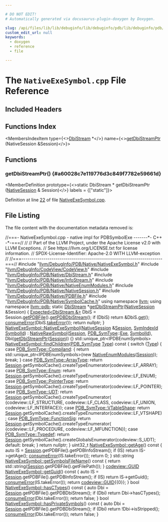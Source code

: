 ```yaml
---

# DO NOT EDIT!
# Automatically generated via docusaurus-plugin-doxygen by Doxygen.

slug: /api/files/lib/lib/debuginfo/lib/debuginfo/pdb/lib/debuginfo/pdb/native/nativeexesymbol-cpp
custom_edit_url: null
keywords:
  - doxygen
  - reference
  - file

---
```





# The `NativeExeSymbol.cpp` File Reference

<DoxygenPage pluginConfig={pluginConfig}>



## Included Headers

<IncludesList>
<IncludesListItem
  filePath="llvm/DebugInfo/PDB/Native/NativeExeSymbol.h"
  permalink="/docs/api/files/include/include/llvm/include/llvm/debuginfo/include/llvm/debuginfo/pdb/include/llvm/debuginfo/pdb/native/nativeexesymbol-h"
  isLocal="true" />
<IncludesListItem
  filePath="llvm/DebugInfo/CodeView/CodeView.h"
  permalink="/docs/api/files/include/include/llvm/include/llvm/debuginfo/include/llvm/debuginfo/codeview/codeview-h"
  isLocal="true" />
<IncludesListItem
  filePath="llvm/DebugInfo/PDB/Native/DbiStream.h"
  permalink="/docs/api/files/include/include/llvm/include/llvm/debuginfo/include/llvm/debuginfo/pdb/include/llvm/debuginfo/pdb/native/dbistream-h"
  isLocal="true" />
<IncludesListItem
  filePath="llvm/DebugInfo/PDB/Native/InfoStream.h"
  permalink="/docs/api/files/include/include/llvm/include/llvm/debuginfo/include/llvm/debuginfo/pdb/include/llvm/debuginfo/pdb/native/infostream-h"
  isLocal="true" />
<IncludesListItem
  filePath="llvm/DebugInfo/PDB/Native/NativeEnumModules.h"
  permalink="/docs/api/files/include/include/llvm/include/llvm/debuginfo/include/llvm/debuginfo/pdb/include/llvm/debuginfo/pdb/native/nativeenummodules-h"
  isLocal="true" />
<IncludesListItem
  filePath="llvm/DebugInfo/PDB/Native/NativeSession.h"
  permalink="/docs/api/files/include/include/llvm/include/llvm/debuginfo/include/llvm/debuginfo/pdb/include/llvm/debuginfo/pdb/native/nativesession-h"
  isLocal="true" />
<IncludesListItem
  filePath="llvm/DebugInfo/PDB/Native/PDBFile.h"
  permalink="/docs/api/files/include/include/llvm/include/llvm/debuginfo/include/llvm/debuginfo/pdb/include/llvm/debuginfo/pdb/native/pdbfile-h"
  isLocal="true" />
<IncludesListItem
  filePath="llvm/DebugInfo/PDB/Native/SymbolCache.h"
  permalink="/docs/api/files/include/include/llvm/include/llvm/debuginfo/include/llvm/debuginfo/pdb/include/llvm/debuginfo/pdb/native/symbolcache-h"
  isLocal="true" />
</IncludesList>

## Functions Index

<MembersIndex>

<MembersIndexItem
  type={<><a href="/docs/api/classes/llvm/pdb/dbistream">DbiStream</a> &#42;</>}
  name={<><a href="#a60028c7e119776d3c849f7782e59661d">getDbiStreamPtr</a> (NativeSession &amp;Session)</>}>
</MembersIndexItem>

</MembersIndex>


<SectionDefinition>

## Functions

### getDbiStreamPtr() {#a60028c7e119776d3c849f7782e59661d}

<MemberDefinition
  prototype={<>static DbiStream &#42; getDbiStreamPtr (<a href="/docs/api/classes/llvm/pdb/nativesession">NativeSession</a> &amp; Session)</>}
  labels = {["static"]}>

Definition at line <a href="#l00022">22</a> of file <a href="/docs/api/files/lib/lib/debuginfo/lib/debuginfo/pdb/lib/debuginfo/pdb/native/nativeexesymbol-cpp">NativeExeSymbol.cpp</a>.
</MemberDefinition>

</SectionDefinition>

## File Listing

The file content with the documentation metadata removed is:

<ProgramListing>

<Link id="l00001" /><CodeLine lineNumber="1"><span class="doxyHighlightComment">//===- NativeExeSymbol.cpp - native impl for PDBSymbolExe -------&#42;- C++ -&#42;-===//</span></CodeLine>
<Link id="l00002" /><CodeLine lineNumber="2"><span class="doxyHighlightComment">//</span></CodeLine>
<Link id="l00003" /><CodeLine lineNumber="3"><span class="doxyHighlightComment">// Part of the LLVM Project, under the Apache License v2.0 with LLVM Exceptions.</span></CodeLine>
<Link id="l00004" /><CodeLine lineNumber="4"><span class="doxyHighlightComment">// See https://llvm.org/LICENSE.txt for license information.</span></CodeLine>
<Link id="l00005" /><CodeLine lineNumber="5"><span class="doxyHighlightComment">// SPDX-License-Identifier: Apache-2.0 WITH LLVM-exception</span></CodeLine>
<Link id="l00006" /><CodeLine lineNumber="6"><span class="doxyHighlightComment">//</span></CodeLine>
<Link id="l00007" /><CodeLine lineNumber="7"><span class="doxyHighlightComment">//===----------------------------------------------------------------------===//</span></CodeLine>
<Link id="l00008" /><CodeLine lineNumber="8"></CodeLine>
<Link id="l00009" /><CodeLine lineNumber="9"><span class="doxyHighlightPreprocessor">#include &quot;<a href="/docs/api/files/include/include/llvm/include/llvm/debuginfo/include/llvm/debuginfo/pdb/include/llvm/debuginfo/pdb/native/nativeexesymbol-h">llvm/DebugInfo/PDB/Native/NativeExeSymbol.h</a>&quot;</span></CodeLine>
<Link id="l00010" /><CodeLine lineNumber="10"></CodeLine>
<Link id="l00011" /><CodeLine lineNumber="11"><span class="doxyHighlightPreprocessor">#include &quot;<a href="/docs/api/files/include/include/llvm/include/llvm/debuginfo/include/llvm/debuginfo/codeview/codeview-h">llvm/DebugInfo/CodeView/CodeView.h</a>&quot;</span></CodeLine>
<Link id="l00012" /><CodeLine lineNumber="12"><span class="doxyHighlightPreprocessor">#include &quot;<a href="/docs/api/files/include/include/llvm/include/llvm/debuginfo/include/llvm/debuginfo/pdb/include/llvm/debuginfo/pdb/native/dbistream-h">llvm/DebugInfo/PDB/Native/DbiStream.h</a>&quot;</span></CodeLine>
<Link id="l00013" /><CodeLine lineNumber="13"><span class="doxyHighlightPreprocessor">#include &quot;<a href="/docs/api/files/include/include/llvm/include/llvm/debuginfo/include/llvm/debuginfo/pdb/include/llvm/debuginfo/pdb/native/infostream-h">llvm/DebugInfo/PDB/Native/InfoStream.h</a>&quot;</span></CodeLine>
<Link id="l00014" /><CodeLine lineNumber="14"><span class="doxyHighlightPreprocessor">#include &quot;<a href="/docs/api/files/include/include/llvm/include/llvm/debuginfo/include/llvm/debuginfo/pdb/include/llvm/debuginfo/pdb/native/nativeenummodules-h">llvm/DebugInfo/PDB/Native/NativeEnumModules.h</a>&quot;</span></CodeLine>
<Link id="l00015" /><CodeLine lineNumber="15"><span class="doxyHighlightPreprocessor">#include &quot;<a href="/docs/api/files/include/include/llvm/include/llvm/debuginfo/include/llvm/debuginfo/pdb/include/llvm/debuginfo/pdb/native/nativesession-h">llvm/DebugInfo/PDB/Native/NativeSession.h</a>&quot;</span></CodeLine>
<Link id="l00016" /><CodeLine lineNumber="16"><span class="doxyHighlightPreprocessor">#include &quot;<a href="/docs/api/files/include/include/llvm/include/llvm/debuginfo/include/llvm/debuginfo/pdb/include/llvm/debuginfo/pdb/native/pdbfile-h">llvm/DebugInfo/PDB/Native/PDBFile.h</a>&quot;</span></CodeLine>
<Link id="l00017" /><CodeLine lineNumber="17"><span class="doxyHighlightPreprocessor">#include &quot;<a href="/docs/api/files/include/include/llvm/include/llvm/debuginfo/include/llvm/debuginfo/pdb/include/llvm/debuginfo/pdb/native/symbolcache-h">llvm/DebugInfo/PDB/Native/SymbolCache.h</a>&quot;</span></CodeLine>
<Link id="l00018" /><CodeLine lineNumber="18"></CodeLine>
<Link id="l00019" /><CodeLine lineNumber="19"><span class="doxyHighlightKeyword">using namespace </span><span class="doxyHighlight"><a href="/docs/api/namespaces/llvm">llvm</a>;</span></CodeLine>
<Link id="l00020" /><CodeLine lineNumber="20"><span class="doxyHighlightKeyword">using namespace </span><span class="doxyHighlight"><a href="/docs/api/namespaces/llvm/pdb">llvm::pdb</a>;</span></CodeLine>
<Link id="l00021" /><CodeLine lineNumber="21"></CodeLine>
<Link id="l00022" /><CodeLine lineNumber="22" lineLink="#a60028c7e119776d3c849f7782e59661d"><span class="doxyHighlightKeyword">static</span><span class="doxyHighlight"> <a href="/docs/api/classes/llvm/pdb/dbistream">DbiStream</a> &#42;<a href="#a60028c7e119776d3c849f7782e59661d">getDbiStreamPtr</a>(<a href="/docs/api/classes/llvm/pdb/nativesession">NativeSession</a> &amp;Session) &#123;</span></CodeLine>
<Link id="l00023" /><CodeLine lineNumber="23"><span class="doxyHighlight">  <a href="/docs/api/classes/llvm/expected">Expected&lt;DbiStream &amp;&gt;</a> DbiS = Session.<a href="/docs/api/classes/llvm/pdb/nativesession/#a84f8511bf1a5eff6c9d89e67e94e9af9">getPDBFile</a>().<a href="/docs/api/classes/llvm/pdb/pdbfile/#a3159cdc7c441f6af4774fd000b1d05ef">getPDBDbiStream</a>();</span></CodeLine>
<Link id="l00024" /><CodeLine lineNumber="24"><span class="doxyHighlight">  </span><span class="doxyHighlightKeywordFlow">if</span><span class="doxyHighlight"> (DbiS)</span></CodeLine>
<Link id="l00025" /><CodeLine lineNumber="25"><span class="doxyHighlight">    </span><span class="doxyHighlightKeywordFlow">return</span><span class="doxyHighlight"> &amp;DbiS.<a href="/docs/api/classes/llvm/expected/#ad26ecbb6920f4ea55f5ed4f64e52342d">get</a>();</span></CodeLine>
<Link id="l00026" /><CodeLine lineNumber="26"></CodeLine>
<Link id="l00027" /><CodeLine lineNumber="27"><span class="doxyHighlight">  <a href="/docs/api/namespaces/llvm/#aee0e70be66536b9ef7b65ae2e5a45959">consumeError</a>(DbiS.<a href="/docs/api/classes/llvm/expected/#a94789df4ebd03dc008e8adebaa66ac1f">takeError</a>());</span></CodeLine>
<Link id="l00028" /><CodeLine lineNumber="28"><span class="doxyHighlight">  </span><span class="doxyHighlightKeywordFlow">return</span><span class="doxyHighlight"> </span><span class="doxyHighlightKeyword">nullptr</span><span class="doxyHighlight">;</span></CodeLine>
<Link id="l00029" /><CodeLine lineNumber="29"><span class="doxyHighlight">&#125;</span></CodeLine>
<Link id="l00030" /><CodeLine lineNumber="30"></CodeLine>
<Link id="l00031" /><CodeLine lineNumber="31" lineLink="/docs/api/classes/llvm/pdb/nativeexesymbol/#ad008bf0686f80d0238e7235a78078034"><span class="doxyHighlight"><a href="/docs/api/classes/llvm/pdb/nativeexesymbol/#ad008bf0686f80d0238e7235a78078034">NativeExeSymbol::NativeExeSymbol</a>(<a href="/docs/api/classes/llvm/pdb/nativesession">NativeSession</a> &amp;<a href="/docs/api/classes/llvm/pdb/nativerawsymbol/#ae264b7462dfb57a16a94b8f871f52920">Session</a>, <a href="/docs/api/namespaces/llvm/pdb/#a0d95a0af7fff523a0a4bfb7f6b578d12">SymIndexId</a> <a href="/docs/api/classes/llvm/pdb/nativerawsymbol/#a175ded6821ed70bde0ecba19b38f2b88">SymbolId</a>)</span></CodeLine>
<Link id="l00032" /><CodeLine lineNumber="32"><span class="doxyHighlight">    : <a href="/docs/api/classes/llvm/pdb/nativerawsymbol/#a4cbeed8a0b429b5aea245873a199f97b">NativeRawSymbol</a>(<a href="/docs/api/classes/llvm/pdb/nativerawsymbol/#ae264b7462dfb57a16a94b8f871f52920">Session</a>, <a href="/docs/api/namespaces/llvm/pdb/#a33e853ec74d48b1340d1d4bae772d30b">PDB&#95;SymType</a>::<a href="/docs/api/namespaces/llvm/pdb/#a33e853ec74d48b1340d1d4bae772d30bad9191bc18d794c7946c20fd549ceab73">Exe</a>, <a href="/docs/api/classes/llvm/pdb/nativerawsymbol/#a175ded6821ed70bde0ecba19b38f2b88">SymbolId</a>),</span></CodeLine>
<Link id="l00033" /><CodeLine lineNumber="33"><span class="doxyHighlight">      Dbi(<a href="#a60028c7e119776d3c849f7782e59661d">getDbiStreamPtr</a>(<a href="/docs/api/classes/llvm/pdb/nativerawsymbol/#ae264b7462dfb57a16a94b8f871f52920">Session</a>)) &#123;&#125;</span></CodeLine>
<Link id="l00034" /><CodeLine lineNumber="34"></CodeLine>
<Link id="l00035" /><CodeLine lineNumber="35"><span class="doxyHighlight">std::unique&#95;ptr&lt;IPDBEnumSymbols&gt;</span></CodeLine>
<Link id="l00036" /><CodeLine lineNumber="36" lineLink="/docs/api/classes/llvm/pdb/nativeexesymbol/#a525322a6ecde408e3a43acb0931f8011"><span class="doxyHighlight"><a href="/docs/api/classes/llvm/pdb/nativeexesymbol/#a525322a6ecde408e3a43acb0931f8011">NativeExeSymbol::findChildren</a>(<a href="/docs/api/namespaces/llvm/pdb/#a33e853ec74d48b1340d1d4bae772d30b">PDB&#95;SymType</a> <a href="/docs/api/namespaces/llvm/pdb/#a952cb7401a07c49e2879fbfc92f0dc2caa1fa27779242b4902f7ae3bdd5c6d508">Type</a>)</span><span class="doxyHighlightKeyword"> const </span><span class="doxyHighlight">&#123;</span></CodeLine>
<Link id="l00037" /><CodeLine lineNumber="37"><span class="doxyHighlight">  </span><span class="doxyHighlightKeywordFlow">switch</span><span class="doxyHighlight"> (<a href="/docs/api/namespaces/llvm/pdb/#a952cb7401a07c49e2879fbfc92f0dc2caa1fa27779242b4902f7ae3bdd5c6d508">Type</a>) &#123;</span></CodeLine>
<Link id="l00038" /><CodeLine lineNumber="38"><span class="doxyHighlight">  </span><span class="doxyHighlightKeywordFlow">case</span><span class="doxyHighlight"> <a href="/docs/api/namespaces/llvm/pdb/#a33e853ec74d48b1340d1d4bae772d30ba247232063f777fa3c2371e077db8b61b">PDB&#95;SymType::Compiland</a>: &#123;</span></CodeLine>
<Link id="l00039" /><CodeLine lineNumber="39"><span class="doxyHighlight">    </span><span class="doxyHighlightKeywordFlow">return</span><span class="doxyHighlight"> std::unique&#95;ptr&lt;IPDBEnumSymbols&gt;(</span><span class="doxyHighlightKeyword">new</span><span class="doxyHighlight"> <a href="/docs/api/classes/llvm/pdb/nativeenummodules">NativeEnumModules</a>(<a href="/docs/api/classes/llvm/pdb/nativerawsymbol/#ae264b7462dfb57a16a94b8f871f52920">Session</a>));</span></CodeLine>
<Link id="l00040" /><CodeLine lineNumber="40"><span class="doxyHighlight">    </span><span class="doxyHighlightKeywordFlow">break</span><span class="doxyHighlight">;</span></CodeLine>
<Link id="l00041" /><CodeLine lineNumber="41"><span class="doxyHighlight">  &#125;</span></CodeLine>
<Link id="l00042" /><CodeLine lineNumber="42"><span class="doxyHighlight">  </span><span class="doxyHighlightKeywordFlow">case</span><span class="doxyHighlight"> <a href="/docs/api/namespaces/llvm/pdb/#a33e853ec74d48b1340d1d4bae772d30bacb17ff5177bb277ed8dd79480aad9c27">PDB&#95;SymType::ArrayType</a>:</span></CodeLine>
<Link id="l00043" /><CodeLine lineNumber="43"><span class="doxyHighlight">    </span><span class="doxyHighlightKeywordFlow">return</span><span class="doxyHighlight"> <a href="/docs/api/classes/llvm/pdb/nativerawsymbol/#ae264b7462dfb57a16a94b8f871f52920">Session</a>.getSymbolCache().createTypeEnumerator(codeview::LF&#95;ARRAY);</span></CodeLine>
<Link id="l00044" /><CodeLine lineNumber="44"><span class="doxyHighlight">  </span><span class="doxyHighlightKeywordFlow">case</span><span class="doxyHighlight"> <a href="/docs/api/namespaces/llvm/pdb/#a33e853ec74d48b1340d1d4bae772d30bacf20423ed48998082c20099488a0917c">PDB&#95;SymType::Enum</a>:</span></CodeLine>
<Link id="l00045" /><CodeLine lineNumber="45"><span class="doxyHighlight">    </span><span class="doxyHighlightKeywordFlow">return</span><span class="doxyHighlight"> <a href="/docs/api/classes/llvm/pdb/nativerawsymbol/#ae264b7462dfb57a16a94b8f871f52920">Session</a>.getSymbolCache().createTypeEnumerator(codeview::LF&#95;ENUM);</span></CodeLine>
<Link id="l00046" /><CodeLine lineNumber="46"><span class="doxyHighlight">  </span><span class="doxyHighlightKeywordFlow">case</span><span class="doxyHighlight"> <a href="/docs/api/namespaces/llvm/pdb/#a33e853ec74d48b1340d1d4bae772d30bae385c38bb67ea909198e13ee23c21028">PDB&#95;SymType::PointerType</a>:</span></CodeLine>
<Link id="l00047" /><CodeLine lineNumber="47"><span class="doxyHighlight">    </span><span class="doxyHighlightKeywordFlow">return</span><span class="doxyHighlight"> <a href="/docs/api/classes/llvm/pdb/nativerawsymbol/#ae264b7462dfb57a16a94b8f871f52920">Session</a>.getSymbolCache().createTypeEnumerator(codeview::LF&#95;POINTER);</span></CodeLine>
<Link id="l00048" /><CodeLine lineNumber="48"><span class="doxyHighlight">  </span><span class="doxyHighlightKeywordFlow">case</span><span class="doxyHighlight"> <a href="/docs/api/namespaces/llvm/pdb/#a33e853ec74d48b1340d1d4bae772d30ba37c9ef439007788bd633ea027a36e87e">PDB&#95;SymType::UDT</a>:</span></CodeLine>
<Link id="l00049" /><CodeLine lineNumber="49"><span class="doxyHighlight">    </span><span class="doxyHighlightKeywordFlow">return</span><span class="doxyHighlight"> <a href="/docs/api/classes/llvm/pdb/nativerawsymbol/#ae264b7462dfb57a16a94b8f871f52920">Session</a>.getSymbolCache().createTypeEnumerator(</span></CodeLine>
<Link id="l00050" /><CodeLine lineNumber="50"><span class="doxyHighlight">        &#123;codeview::LF&#95;STRUCTURE, codeview::LF&#95;CLASS, codeview::LF&#95;UNION,</span></CodeLine>
<Link id="l00051" /><CodeLine lineNumber="51"><span class="doxyHighlight">         codeview::LF&#95;INTERFACE&#125;);</span></CodeLine>
<Link id="l00052" /><CodeLine lineNumber="52"><span class="doxyHighlight">  </span><span class="doxyHighlightKeywordFlow">case</span><span class="doxyHighlight"> <a href="/docs/api/namespaces/llvm/pdb/#a33e853ec74d48b1340d1d4bae772d30baa0d24f8c4a850453d461993b54f8e475">PDB&#95;SymType::VTableShape</a>:</span></CodeLine>
<Link id="l00053" /><CodeLine lineNumber="53"><span class="doxyHighlight">    </span><span class="doxyHighlightKeywordFlow">return</span><span class="doxyHighlight"> <a href="/docs/api/classes/llvm/pdb/nativerawsymbol/#ae264b7462dfb57a16a94b8f871f52920">Session</a>.getSymbolCache().createTypeEnumerator(codeview::LF&#95;VTSHAPE);</span></CodeLine>
<Link id="l00054" /><CodeLine lineNumber="54"><span class="doxyHighlight">  </span><span class="doxyHighlightKeywordFlow">case</span><span class="doxyHighlight"> <a href="/docs/api/namespaces/llvm/pdb/#a33e853ec74d48b1340d1d4bae772d30bac13e0f1ed95f914734991249cbc7120e">PDB&#95;SymType::FunctionSig</a>:</span></CodeLine>
<Link id="l00055" /><CodeLine lineNumber="55"><span class="doxyHighlight">    </span><span class="doxyHighlightKeywordFlow">return</span><span class="doxyHighlight"> <a href="/docs/api/classes/llvm/pdb/nativerawsymbol/#ae264b7462dfb57a16a94b8f871f52920">Session</a>.getSymbolCache().createTypeEnumerator(</span></CodeLine>
<Link id="l00056" /><CodeLine lineNumber="56"><span class="doxyHighlight">        &#123;codeview::LF&#95;PROCEDURE, codeview::LF&#95;MFUNCTION&#125;);</span></CodeLine>
<Link id="l00057" /><CodeLine lineNumber="57"><span class="doxyHighlight">  </span><span class="doxyHighlightKeywordFlow">case</span><span class="doxyHighlight"> <a href="/docs/api/namespaces/llvm/pdb/#a33e853ec74d48b1340d1d4bae772d30ba5fede51b97a819dedf4f83bc2aacbc6a">PDB&#95;SymType::Typedef</a>:</span></CodeLine>
<Link id="l00058" /><CodeLine lineNumber="58"><span class="doxyHighlight">    </span><span class="doxyHighlightKeywordFlow">return</span><span class="doxyHighlight"> <a href="/docs/api/classes/llvm/pdb/nativerawsymbol/#ae264b7462dfb57a16a94b8f871f52920">Session</a>.getSymbolCache().createGlobalsEnumerator(codeview::S&#95;UDT);</span></CodeLine>
<Link id="l00059" /><CodeLine lineNumber="59"></CodeLine>
<Link id="l00060" /><CodeLine lineNumber="60"><span class="doxyHighlight">  </span><span class="doxyHighlightKeywordFlow">default</span><span class="doxyHighlight">:</span></CodeLine>
<Link id="l00061" /><CodeLine lineNumber="61"><span class="doxyHighlight">    </span><span class="doxyHighlightKeywordFlow">break</span><span class="doxyHighlight">;</span></CodeLine>
<Link id="l00062" /><CodeLine lineNumber="62"><span class="doxyHighlight">  &#125;</span></CodeLine>
<Link id="l00063" /><CodeLine lineNumber="63"><span class="doxyHighlight">  </span><span class="doxyHighlightKeywordFlow">return</span><span class="doxyHighlight"> </span><span class="doxyHighlightKeyword">nullptr</span><span class="doxyHighlight">;</span></CodeLine>
<Link id="l00064" /><CodeLine lineNumber="64"><span class="doxyHighlight">&#125;</span></CodeLine>
<Link id="l00065" /><CodeLine lineNumber="65"></CodeLine>
<Link id="l00066" /><CodeLine lineNumber="66" lineLink="/docs/api/classes/llvm/pdb/nativeexesymbol/#aa87aa384c2720674a8e0bc09f7c19afb"><span class="doxyHighlight">uint32&#95;t <a href="/docs/api/classes/llvm/pdb/nativeexesymbol/#aa87aa384c2720674a8e0bc09f7c19afb">NativeExeSymbol::getAge</a>()</span><span class="doxyHighlightKeyword"> const </span><span class="doxyHighlight">&#123;</span></CodeLine>
<Link id="l00067" /><CodeLine lineNumber="67"><span class="doxyHighlight">  </span><span class="doxyHighlightKeyword">auto</span><span class="doxyHighlight"> IS = <a href="/docs/api/classes/llvm/pdb/nativerawsymbol/#ae264b7462dfb57a16a94b8f871f52920">Session</a>.getPDBFile().getPDBInfoStream();</span></CodeLine>
<Link id="l00068" /><CodeLine lineNumber="68"><span class="doxyHighlight">  </span><span class="doxyHighlightKeywordFlow">if</span><span class="doxyHighlight"> (IS)</span></CodeLine>
<Link id="l00069" /><CodeLine lineNumber="69"><span class="doxyHighlight">    </span><span class="doxyHighlightKeywordFlow">return</span><span class="doxyHighlight"> IS-&gt;getAge();</span></CodeLine>
<Link id="l00070" /><CodeLine lineNumber="70"><span class="doxyHighlight">  <a href="/docs/api/namespaces/llvm/#aee0e70be66536b9ef7b65ae2e5a45959">consumeError</a>(IS.takeError());</span></CodeLine>
<Link id="l00071" /><CodeLine lineNumber="71"><span class="doxyHighlight">  </span><span class="doxyHighlightKeywordFlow">return</span><span class="doxyHighlight"> 0;</span></CodeLine>
<Link id="l00072" /><CodeLine lineNumber="72"><span class="doxyHighlight">&#125;</span></CodeLine>
<Link id="l00073" /><CodeLine lineNumber="73"></CodeLine>
<Link id="l00074" /><CodeLine lineNumber="74" lineLink="/docs/api/classes/llvm/pdb/nativeexesymbol/#ad2dd5fe126fff89187fc3a7ebe7d11f3"><span class="doxyHighlight">std::string <a href="/docs/api/classes/llvm/pdb/nativeexesymbol/#ad2dd5fe126fff89187fc3a7ebe7d11f3">NativeExeSymbol::getSymbolsFileName</a>()</span><span class="doxyHighlightKeyword"> const </span><span class="doxyHighlight">&#123;</span></CodeLine>
<Link id="l00075" /><CodeLine lineNumber="75"><span class="doxyHighlight">  </span><span class="doxyHighlightKeywordFlow">return</span><span class="doxyHighlight"> std::string(<a href="/docs/api/classes/llvm/pdb/nativerawsymbol/#ae264b7462dfb57a16a94b8f871f52920">Session</a>.getPDBFile().getFilePath());</span></CodeLine>
<Link id="l00076" /><CodeLine lineNumber="76"><span class="doxyHighlight">&#125;</span></CodeLine>
<Link id="l00077" /><CodeLine lineNumber="77"></CodeLine>
<Link id="l00078" /><CodeLine lineNumber="78" lineLink="/docs/api/classes/llvm/pdb/nativeexesymbol/#a609e17054dcba48f8ea7649edd189307"><span class="doxyHighlight"><a href="/docs/api/structs/llvm/codeview/guid">codeview::GUID</a> <a href="/docs/api/classes/llvm/pdb/nativeexesymbol/#a609e17054dcba48f8ea7649edd189307">NativeExeSymbol::getGuid</a>()</span><span class="doxyHighlightKeyword"> const </span><span class="doxyHighlight">&#123;</span></CodeLine>
<Link id="l00079" /><CodeLine lineNumber="79"><span class="doxyHighlight">  </span><span class="doxyHighlightKeyword">auto</span><span class="doxyHighlight"> IS = <a href="/docs/api/classes/llvm/pdb/nativerawsymbol/#ae264b7462dfb57a16a94b8f871f52920">Session</a>.getPDBFile().getPDBInfoStream();</span></CodeLine>
<Link id="l00080" /><CodeLine lineNumber="80"><span class="doxyHighlight">  </span><span class="doxyHighlightKeywordFlow">if</span><span class="doxyHighlight"> (IS)</span></CodeLine>
<Link id="l00081" /><CodeLine lineNumber="81"><span class="doxyHighlight">    </span><span class="doxyHighlightKeywordFlow">return</span><span class="doxyHighlight"> IS-&gt;getGuid();</span></CodeLine>
<Link id="l00082" /><CodeLine lineNumber="82"><span class="doxyHighlight">  <a href="/docs/api/namespaces/llvm/#aee0e70be66536b9ef7b65ae2e5a45959">consumeError</a>(IS.takeError());</span></CodeLine>
<Link id="l00083" /><CodeLine lineNumber="83"><span class="doxyHighlight">  </span><span class="doxyHighlightKeywordFlow">return</span><span class="doxyHighlight"> <a href="/docs/api/structs/llvm/codeview/guid">codeview::GUID</a>&#123;&#123;0&#125;&#125;;</span></CodeLine>
<Link id="l00084" /><CodeLine lineNumber="84"><span class="doxyHighlight">&#125;</span></CodeLine>
<Link id="l00085" /><CodeLine lineNumber="85"></CodeLine>
<Link id="l00086" /><CodeLine lineNumber="86" lineLink="/docs/api/classes/llvm/pdb/nativeexesymbol/#ab83dd3c029682b37188c2cb7d3a2adf7"><span class="doxyHighlightKeywordType">bool</span><span class="doxyHighlight"> <a href="/docs/api/classes/llvm/pdb/nativeexesymbol/#ab83dd3c029682b37188c2cb7d3a2adf7">NativeExeSymbol::hasCTypes</a>()</span><span class="doxyHighlightKeyword"> const </span><span class="doxyHighlight">&#123;</span></CodeLine>
<Link id="l00087" /><CodeLine lineNumber="87"><span class="doxyHighlight">  </span><span class="doxyHighlightKeyword">auto</span><span class="doxyHighlight"> Dbi = <a href="/docs/api/classes/llvm/pdb/nativerawsymbol/#ae264b7462dfb57a16a94b8f871f52920">Session</a>.getPDBFile().getPDBDbiStream();</span></CodeLine>
<Link id="l00088" /><CodeLine lineNumber="88"><span class="doxyHighlight">  </span><span class="doxyHighlightKeywordFlow">if</span><span class="doxyHighlight"> (Dbi)</span></CodeLine>
<Link id="l00089" /><CodeLine lineNumber="89"><span class="doxyHighlight">    </span><span class="doxyHighlightKeywordFlow">return</span><span class="doxyHighlight"> Dbi-&gt;hasCTypes();</span></CodeLine>
<Link id="l00090" /><CodeLine lineNumber="90"><span class="doxyHighlight">  <a href="/docs/api/namespaces/llvm/#aee0e70be66536b9ef7b65ae2e5a45959">consumeError</a>(Dbi.takeError());</span></CodeLine>
<Link id="l00091" /><CodeLine lineNumber="91"><span class="doxyHighlight">  </span><span class="doxyHighlightKeywordFlow">return</span><span class="doxyHighlight"> </span><span class="doxyHighlightKeyword">false</span><span class="doxyHighlight">;</span></CodeLine>
<Link id="l00092" /><CodeLine lineNumber="92"><span class="doxyHighlight">&#125;</span></CodeLine>
<Link id="l00093" /><CodeLine lineNumber="93"></CodeLine>
<Link id="l00094" /><CodeLine lineNumber="94" lineLink="/docs/api/classes/llvm/pdb/nativeexesymbol/#abd1881b690c2418c4652b56eafb389b1"><span class="doxyHighlightKeywordType">bool</span><span class="doxyHighlight"> <a href="/docs/api/classes/llvm/pdb/nativeexesymbol/#abd1881b690c2418c4652b56eafb389b1">NativeExeSymbol::hasPrivateSymbols</a>()</span><span class="doxyHighlightKeyword"> const </span><span class="doxyHighlight">&#123;</span></CodeLine>
<Link id="l00095" /><CodeLine lineNumber="95"><span class="doxyHighlight">  </span><span class="doxyHighlightKeyword">auto</span><span class="doxyHighlight"> Dbi = <a href="/docs/api/classes/llvm/pdb/nativerawsymbol/#ae264b7462dfb57a16a94b8f871f52920">Session</a>.getPDBFile().getPDBDbiStream();</span></CodeLine>
<Link id="l00096" /><CodeLine lineNumber="96"><span class="doxyHighlight">  </span><span class="doxyHighlightKeywordFlow">if</span><span class="doxyHighlight"> (Dbi)</span></CodeLine>
<Link id="l00097" /><CodeLine lineNumber="97"><span class="doxyHighlight">    </span><span class="doxyHighlightKeywordFlow">return</span><span class="doxyHighlight"> !Dbi-&gt;isStripped();</span></CodeLine>
<Link id="l00098" /><CodeLine lineNumber="98"><span class="doxyHighlight">  <a href="/docs/api/namespaces/llvm/#aee0e70be66536b9ef7b65ae2e5a45959">consumeError</a>(Dbi.takeError());</span></CodeLine>
<Link id="l00099" /><CodeLine lineNumber="99"><span class="doxyHighlight">  </span><span class="doxyHighlightKeywordFlow">return</span><span class="doxyHighlight"> </span><span class="doxyHighlightKeyword">false</span><span class="doxyHighlight">;</span></CodeLine>
<Link id="l00100" /><CodeLine lineNumber="100"><span class="doxyHighlight">&#125;</span></CodeLine>

</ProgramListing>


</DoxygenPage>
